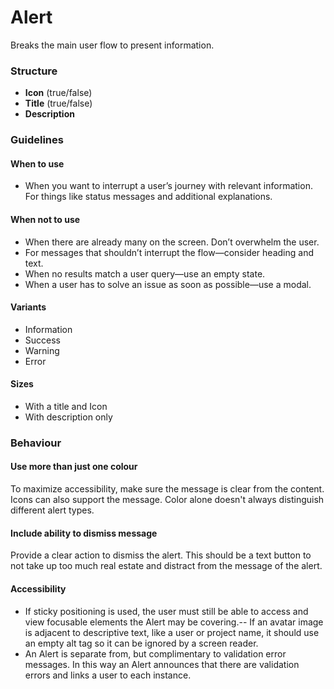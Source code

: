 ---
---


# Alert

Breaks the main user flow to present information.

<FigmaExample
  iframeUrl="https://www.figma.com/embed?embed_host=share&url=https%3A%2F%2Fwww.figma.com%2Ffile%2FYFQOTSiD1G8bLeGkNkTcVJ%2FComponents%253A-Mobile-Apps%3Ftype%3Ddesign%26node-id%3D416%253A13477%26mode%3Ddesign%26t%3DUjUL4NjaqahignL1-1"
  height="600"
/>

### Structure

- **Icon** (true/false)
- **Title** (true/false)
- **Description**

### Guidelines

#### When to use

- When you want to interrupt a user’s journey with relevant information. For things like status messages and additional explanations.

#### When not to use

- When there are already many on the screen. Don’t overwhelm the user.
- For messages that shouldn’t interrupt the flow—consider heading and text.
- When no results match a user query—use an empty state.
- When a user has to solve an issue as soon as possible—use a modal.

#### Variants

- Information
- Success
- Warning
- Error

#### Sizes

- With a title and Icon
- With description only

### Behaviour

#### Use more than just one colour

To maximize accessibility, make sure the message is clear from the content. Icons can also support the message. Color alone doesn't always distinguish different alert types.

#### Include ability to dismiss message

Provide a clear action to dismiss the alert. This should be a text button to not take up too much real estate and distract from the message of the alert.

#### Accessibility

- If sticky positioning is used, the user must still be able to access and view focusable elements the Alert may be covering.-- If an avatar image is adjacent to descriptive text, like a user or project name, it should use an empty alt tag so it can be ignored by a screen reader.
- An Alert is separate from, but complimentary to validation error messages. In this way an Alert announces that there are validation errors and links a user to each instance.

